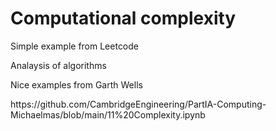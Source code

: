 # Computational complexity

Simple example from Leetcode

Analaysis of algorithms

Nice examples from Garth Wells

https://github.com/CambridgeEngineering/PartIA-Computing-Michaelmas/blob/main/11%20Complexity.ipynb

